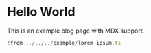 # Hello World

This is an example blog page with MDX support.

```ts lorem-ipsum.ts
!from ../../../example/lorem-ipsum.ts
```
